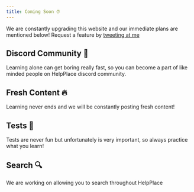 ```yaml
---
title: Coming Soon ⏰
---
```


We are constantly upgrading this website and our immediate plans are mentioned below! Request a feature by [tweeting at me](https://twitter.com/adityanagar_)  

## Discord Community 👥

Learning alone can get boring really fast, so you can become a part of like minded people on HelpPlace discord community.

## Fresh Content 🔥

Learning never ends and we will be constantly posting fresh content!

## Tests 🧠

Tests are never fun but unfortunately is very important, so always practice what you learn!

## Search 🔍

We are working on allowing you to search throughout HelpPlace
